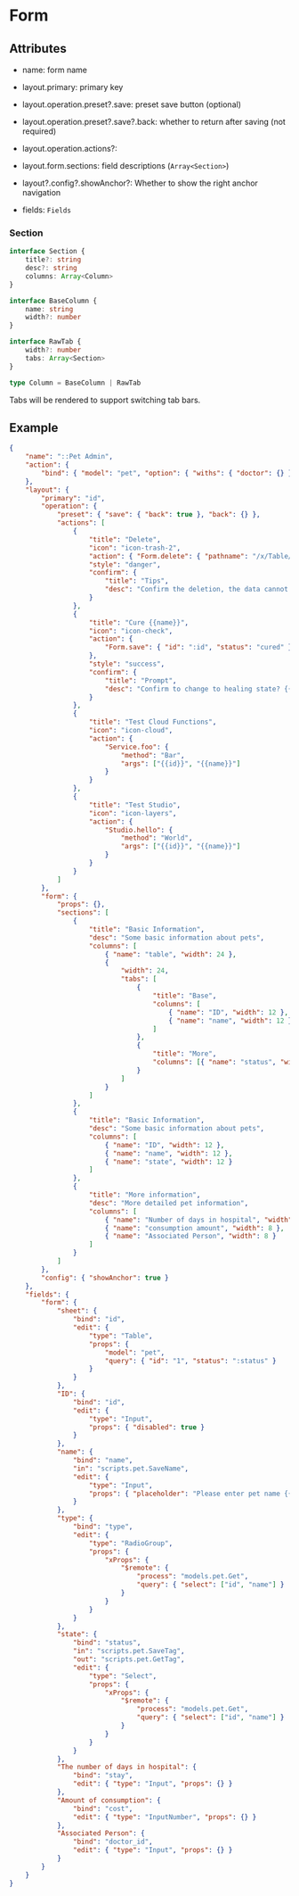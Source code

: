 # Form

## Attributes

- name: form name

- layout.primary: primary key

- layout.operation.preset?.save: preset save button (optional)

- layout.operation.preset?.save?.back: whether to return after saving (not required)

- layout.operation.actions?:

- layout.form.sections: field descriptions (`Array<Section>`)

- layout?.config?.showAnchor?: Whether to show the right anchor navigation

- fields: `Fields`

### Section

```ts
interface Section {
	title?: string
	desc?: string
	columns: Array<Column>
}

interface BaseColumn {
	name: string
	width?: number
}

interface RawTab {
	width?: number
	tabs: Array<Section>
}

type Column = BaseColumn | RawTab
```

Tabs will be rendered to support switching tab bars.

## Example

```json
{
	"name": "::Pet Admin",
	"action": {
		"bind": { "model": "pet", "option": { "withs": { "doctor": {} } } }
	},
	"layout": {
		"primary": "id",
		"operation": {
			"preset": { "save": { "back": true }, "back": {} },
			"actions": [
				{
					"title": "Delete",
					"icon": "icon-trash-2",
					"action": { "Form.delete": { "pathname": "/x/Table/env" } },
					"style": "danger",
					"confirm": {
						"title": "Tips",
						"desc": "Confirm the deletion, the data cannot be recovered after deletion?"
					}
				},
				{
					"title": "Cure {{name}}",
					"icon": "icon-check",
					"action": {
						"Form.save": { "id": ":id", "status": "cured" }
					},
					"style": "success",
					"confirm": {
						"title": "Prompt",
						"desc": "Confirm to change to healing state? {{name}}"
					}
				},
				{
					"title": "Test Cloud Functions",
					"icon": "icon-cloud",
					"action": {
						"Service.foo": {
							"method": "Bar",
							"args": ["{{id}}", "{{name}}"]
						}
					}
				},
				{
					"title": "Test Studio",
					"icon": "icon-layers",
					"action": {
						"Studio.hello": {
							"method": "World",
							"args": ["{{id}}", "{{name}}"]
						}
					}
				}
			]
		},
		"form": {
			"props": {},
			"sections": [
				{
					"title": "Basic Information",
					"desc": "Some basic information about pets",
					"columns": [
						{ "name": "table", "width": 24 },
						{
							"width": 24,
							"tabs": [
								{
									"title": "Base",
									"columns": [
										{ "name": "ID", "width": 12 },
										{ "name": "name", "width": 12 }
									]
								},
								{
									"title": "More",
									"columns": [{ "name": "status", "width": 12 }]
								}
							]
						}
					]
				},
				{
					"title": "Basic Information",
					"desc": "Some basic information about pets",
					"columns": [
						{ "name": "ID", "width": 12 },
						{ "name": "name", "width": 12 },
						{ "name": "state", "width": 12 }
					]
				},
				{
					"title": "More information",
					"desc": "More detailed pet information",
					"columns": [
						{ "name": "Number of days in hospital", "width": 8 },
						{ "name": "consumption amount", "width": 8 },
						{ "name": "Associated Person", "width": 8 }
					]
				}
			]
		},
		"config": { "showAnchor": true }
	},
	"fields": {
		"form": {
			"sheet": {
				"bind": "id",
				"edit": {
					"type": "Table",
					"props": {
						"model": "pet",
						"query": { "id": "1", "status": ":status" }
					}
				}
			},
			"ID": {
				"bind": "id",
				"edit": {
					"type": "Input",
					"props": { "disabled": true }
				}
			},
			"name": {
				"bind": "name",
				"in": "scripts.pet.SaveName",
				"edit": {
					"type": "Input",
					"props": { "placeholder": "Please enter pet name {{id}}" }
				}
			},
			"type": {
				"bind": "type",
				"edit": {
					"type": "RadioGroup",
					"props": {
						"xProps": {
							"$remote": {
								"process": "models.pet.Get",
								"query": { "select": ["id", "name"] }
							}
						}
					}
				}
			},
			"state": {
				"bind": "status",
				"in": "scripts.pet.SaveTag",
				"out": "scripts.pet.GetTag",
				"edit": {
					"type": "Select",
					"props": {
						"xProps": {
							"$remote": {
								"process": "models.pet.Get",
								"query": { "select": ["id", "name"] }
							}
						}
					}
				}
			},
			"The number of days in hospital": {
				"bind": "stay",
				"edit": { "type": "Input", "props": {} }
			},
			"Amount of consumption": {
				"bind": "cost",
				"edit": { "type": "InputNumber", "props": {} }
			},
			"Associated Person": {
				"bind": "doctor_id",
				"edit": { "type": "Input", "props": {} }
			}
		}
	}
}
```
